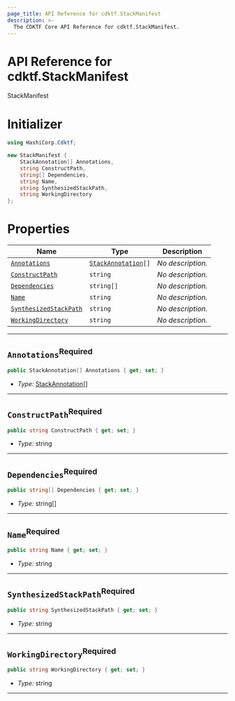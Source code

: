 ```yaml
---
page_title: API Reference for cdktf.StackManifest
description: >-
  The CDKTF Core API Reference for cdktf.StackManifest.
---
```


<!-- This file is generated through yarn generate-docs -->

# API Reference for cdktf.StackManifest

   StackManifest <a name="StackManifest" id="cdktf.StackManifest"></a>
  
  # Initializer <a name="Initializer" id="cdktf.StackManifest.Initializer"></a>
  
  ```csharp
  using HashiCorp.Cdktf;
  
  new StackManifest {
      StackAnnotation[] Annotations,
      string ConstructPath,
      string[] Dependencies,
      string Name,
      string SynthesizedStackPath,
      string WorkingDirectory
  };
  ```
  
  # Properties <a name="Properties" id="Properties"></a>
  
  | **Name** | **Type** | **Description** |
  | --- | --- | --- |
  | <code><a href="#cdktf.StackManifest.property.annotations">Annotations</a></code> | <code><a href="#cdktf.StackAnnotation">StackAnnotation</a>[]</code> | *No description.* |
  | <code><a href="#cdktf.StackManifest.property.constructPath">ConstructPath</a></code> | <code>string</code> | *No description.* |
  | <code><a href="#cdktf.StackManifest.property.dependencies">Dependencies</a></code> | <code>string[]</code> | *No description.* |
  | <code><a href="#cdktf.StackManifest.property.name">Name</a></code> | <code>string</code> | *No description.* |
  | <code><a href="#cdktf.StackManifest.property.synthesizedStackPath">SynthesizedStackPath</a></code> | <code>string</code> | *No description.* |
  | <code><a href="#cdktf.StackManifest.property.workingDirectory">WorkingDirectory</a></code> | <code>string</code> | *No description.* |
  
  ---
  
  ## `Annotations`<sup>Required</sup> <a name="Annotations" id="cdktf.StackManifest.property.annotations"></a>
  
  ```csharp
  public StackAnnotation[] Annotations { get; set; }
  ```
  
  - *Type:* <a href="#cdktf.StackAnnotation">StackAnnotation</a>[]
  
  ---
  
  ## `ConstructPath`<sup>Required</sup> <a name="ConstructPath" id="cdktf.StackManifest.property.constructPath"></a>
  
  ```csharp
  public string ConstructPath { get; set; }
  ```
  
  - *Type:* string
  
  ---
  
  ## `Dependencies`<sup>Required</sup> <a name="Dependencies" id="cdktf.StackManifest.property.dependencies"></a>
  
  ```csharp
  public string[] Dependencies { get; set; }
  ```
  
  - *Type:* string[]
  
  ---
  
  ## `Name`<sup>Required</sup> <a name="Name" id="cdktf.StackManifest.property.name"></a>
  
  ```csharp
  public string Name { get; set; }
  ```
  
  - *Type:* string
  
  ---
  
  ## `SynthesizedStackPath`<sup>Required</sup> <a name="SynthesizedStackPath" id="cdktf.StackManifest.property.synthesizedStackPath"></a>
  
  ```csharp
  public string SynthesizedStackPath { get; set; }
  ```
  
  - *Type:* string
  
  ---
  
  ## `WorkingDirectory`<sup>Required</sup> <a name="WorkingDirectory" id="cdktf.StackManifest.property.workingDirectory"></a>
  
  ```csharp
  public string WorkingDirectory { get; set; }
  ```
  
  - *Type:* string
  
  ---
  
